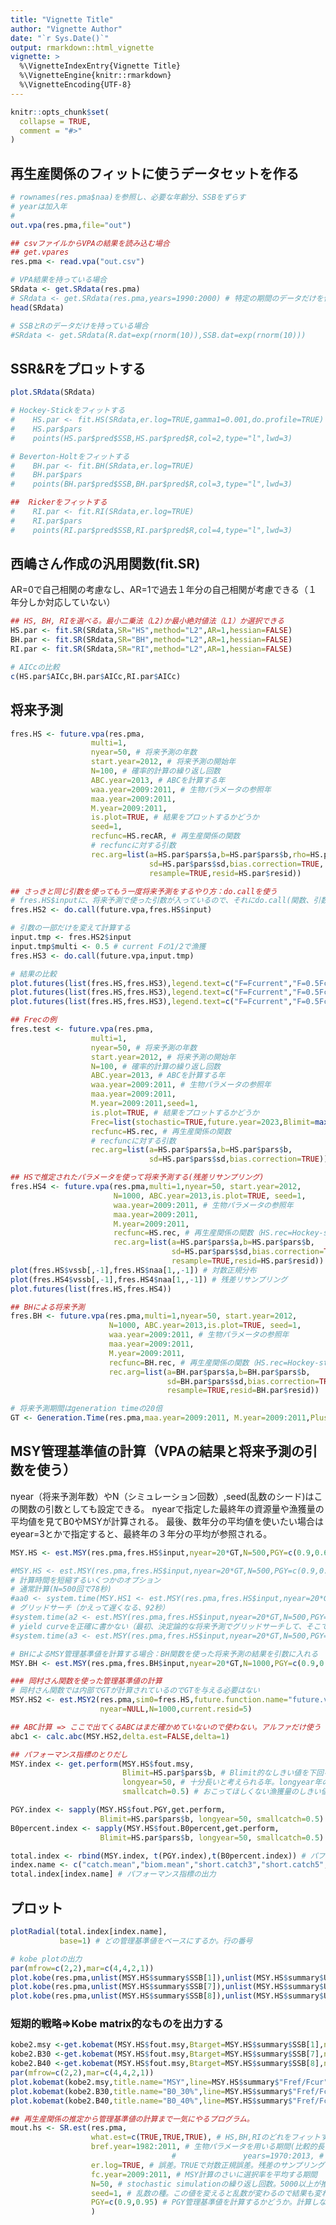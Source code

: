 ```yaml
---
title: "Vignette Title"
author: "Vignette Author"
date: "`r Sys.Date()`"
output: rmarkdown::html_vignette
vignette: >
  %\VignetteIndexEntry{Vignette Title}
  %\VignetteEngine{knitr::rmarkdown}
  %\VignetteEncoding{UTF-8}
---
```


```r
knitr::opts_chunk$set(
  collapse = TRUE,
  comment = "#>"
)
```

## 再生産関係のフィットに使うデータセットを作る

```r
# rownames(res.pma$naa)を参照し、必要な年齢分、SSBをずらす
# yearは加入年
#
out.vpa(res.pma,file="out")

## csvファイルからVPAの結果を読み込む場合
## get.vpares
res.pma <- read.vpa("out.csv")

# VPA結果を持っている場合
SRdata <- get.SRdata(res.pma)
# SRdata <- get.SRdata(res.pma,years=1990:2000) # 特定の期間のデータだけを使う場合
head(SRdata)

# SSBとRのデータだけを持っている場合
#SRdata <- get.SRdata(R.dat=exp(rnorm(10)),SSB.dat=exp(rnorm(10)))
```

## SSR&Rをプロットする

```r
plot.SRdata(SRdata)

# Hockey-Stickをフィットする
#    HS.par <- fit.HS(SRdata,er.log=TRUE,gamma1=0.001,do.profile=TRUE)
#    HS.par$pars
#    points(HS.par$pred$SSB,HS.par$pred$R,col=2,type="l",lwd=3)

# Beverton-Holtをフィットする
#    BH.par <- fit.BH(SRdata,er.log=TRUE)
#    BH.par$pars
#    points(BH.par$pred$SSB,BH.par$pred$R,col=3,type="l",lwd=3)

##  Rickerをフィットする
#    RI.par <- fit.RI(SRdata,er.log=TRUE)
#    RI.par$pars
#    points(RI.par$pred$SSB,RI.par$pred$R,col=4,type="l",lwd=3)
```

## 西嶋さん作成の汎用関数(fit.SR)

AR=0で自己相関の考慮なし、AR=1で過去１年分の自己相関が考慮できる（１年分しか対応していない）

```r
## HS, BH, RIを選べる。最小二乗法（L2)か最小絶対値法（L1）か選択できる
HS.par <- fit.SR(SRdata,SR="HS",method="L2",AR=1,hessian=FALSE)
BH.par <- fit.SR(SRdata,SR="BH",method="L2",AR=1,hessian=FALSE)
RI.par <- fit.SR(SRdata,SR="RI",method="L2",AR=1,hessian=FALSE)

# AICcの比較
c(HS.par$AICc,BH.par$AICc,RI.par$AICc)
```

## 将来予測

```r
fres.HS <- future.vpa(res.pma,
                  multi=1,
                  nyear=50, # 将来予測の年数
                  start.year=2012, # 将来予測の開始年
                  N=100, # 確率的計算の繰り返し回数
                  ABC.year=2013, # ABCを計算する年
                  waa.year=2009:2011, # 生物パラメータの参照年
                  maa.year=2009:2011,
                  M.year=2009:2011,
                  is.plot=TRUE, # 結果をプロットするかどうか
                  seed=1,
                  recfunc=HS.recAR, # 再生産関係の関数
                  # recfuncに対する引数
                  rec.arg=list(a=HS.par$pars$a,b=HS.par$pars$b,rho=HS.par$pars$rho,
                               sd=HS.par$pars$sd,bias.correction=TRUE,
                               resample=TRUE,resid=HS.par$resid))

## さっきと同じ引数を使ってもう一度将来予測をするやり方：do.callを使う
# fres.HS$inputに、将来予測で使った引数が入っているので、それにdo.call(関数、引数)すると同じ計算を再現できる
fres.HS2 <- do.call(future.vpa,fres.HS$input)

# 引数の一部だけを変えて計算する
input.tmp <- fres.HS2$input
input.tmp$multi <- 0.5 # current Fの1/2で漁獲
fres.HS3 <- do.call(future.vpa,input.tmp)

# 結果の比較
plot.futures(list(fres.HS,fres.HS3),legend.text=c("F=Fcurrent","F=0.5Fcurrent"),target="SSB")
plot.futures(list(fres.HS,fres.HS3),legend.text=c("F=Fcurrent","F=0.5Fcurrent"),target="Catch")
plot.futures(list(fres.HS,fres.HS3),legend.text=c("F=Fcurrent","F=0.5Fcurrent"),target="Biomass")

## Frecの例
fres.test <- future.vpa(res.pma,
                  multi=1,
                  nyear=50, # 将来予測の年数
                  start.year=2012, # 将来予測の開始年
                  N=100, # 確率的計算の繰り返し回数
                  ABC.year=2013, # ABCを計算する年
                  waa.year=2009:2011, # 生物パラメータの参照年
                  maa.year=2009:2011,
                  M.year=2009:2011,seed=1,
                  is.plot=TRUE, # 結果をプロットするかどうか
                  Frec=list(stochastic=TRUE,future.year=2023,Blimit=max(colSums(res.pma$ssb)),scenario="blimit",target.probs=50),
                  recfunc=HS.rec, # 再生産関係の関数
                  # recfuncに対する引数
                  rec.arg=list(a=HS.par$pars$a,b=HS.par$pars$b,
                               sd=HS.par$pars$sd,bias.correction=TRUE))

## HSで推定されたパラメータを使って将来予測する(残差リサンプリング)
fres.HS4 <- future.vpa(res.pma,multi=1,nyear=50, start.year=2012,
                       N=1000, ABC.year=2013,is.plot=TRUE, seed=1,
                       waa.year=2009:2011, # 生物パラメータの参照年
                       maa.year=2009:2011,
                       M.year=2009:2011,
                       recfunc=HS.rec, # 再生産関係の関数（HS.rec=Hockey-stick)
                       rec.arg=list(a=HS.par$pars$a,b=HS.par$pars$b,
                                    sd=HS.par$pars$sd,bias.correction=TRUE,
                                    resample=TRUE,resid=HS.par$resid))
plot(fres.HS$vssb[,-1],fres.HS$naa[1,,-1]) # 対数正規分布
plot(fres.HS4$vssb[,-1],fres.HS4$naa[1,,-1]) # 残差リサンプリング
plot.futures(list(fres.HS,fres.HS4))

## BHによる将来予測
fres.BH <- future.vpa(res.pma,multi=1,nyear=50, start.year=2012,
                      N=1000, ABC.year=2013,is.plot=TRUE, seed=1,
                      waa.year=2009:2011, # 生物パラメータの参照年
                      maa.year=2009:2011,
                      M.year=2009:2011,
                      recfunc=BH.rec, # 再生産関係の関数（HS.rec=Hockey-stick)
                      rec.arg=list(a=BH.par$pars$a,b=BH.par$pars$b,
                                   sd=BH.par$pars$sd,bias.correction=TRUE,
                                   resample=TRUE,resid=BH.par$resid))

# 将来予測期間はgeneration timeの20倍
GT <- Generation.Time(res.pma,maa.year=2009:2011, M.year=2009:2011,Plus = 100)
```

## MSY管理基準値の計算（VPAの結果と将来予測の引数を使う）

nyear（将来予測年数）やN（シミュレーション回数）,seed(乱数のシード)はこの関数の引数としても設定できる。
nyearで指定した最終年の資源量や漁獲量の平均値を見てB0やMSYが計算される。
最後、数年分の平均値を使いたい場合はeyear=3とかで指定すると、最終年の３年分の平均が参照される。

```r
MSY.HS <- est.MSY(res.pma,fres.HS$input,nyear=20*GT,N=500,PGY=c(0.9,0.6,0.1),B0percent=c(0.3,0.4))

#MSY.HS <- est.MSY(res.pma,fres.HS$input,nyear=20*GT,N=500,PGY=c(0.9,0.95),B0percent=c(0.3,0.4),trace.multi=seq(from=0,to=1,by=0.1))
# 計算時間を短縮するいくつかのオプション
# 通常計算(N=500回で78秒)
#aa0 <- system.time(MSY.HS1 <- est.MSY(res.pma,fres.HS$input,nyear=20*GT,N=1000,PGY=c(0.9,0.6,0.1),B0percent=NULL))
# グリッドサーチ（かえって遅くなる、92秒）
#system.time(a2 <- est.MSY(res.pma,fres.HS$input,nyear=20*GT,N=500,PGY=NULL,B0percent=NULL,optim.method="grid"))
# yield curveを正確に書かない（最初、決定論的な将来予測でグリッドサーチして、そこで推定されたFmsy付近で確率的計算をし、最適化する。BMSYがHS付近にある場合には探索範囲を変えながらoptimを繰り返すので場合によっては遅くなるかも）（29秒）
#system.time(a3 <- est.MSY(res.pma,fres.HS$input,nyear=20*GT,N=500,PGY=NULL,B0percent=NULL,calc.yieldcurve=FALSE))

# BHによるMSY管理基準値を計算する場合：BH関数を使った将来予測の結果を引数に入れる
MSY.BH <- est.MSY(res.pma,fres.BH$input,nyear=20*GT,N=1000,PGY=c(0.9,0.95),B0percent=c(0.3,0.4))

### 岡村さん関数を使った管理基準値の計算
# 岡村さん関数では内部でGTが計算されているのでGTを与える必要はない
MSY.HS2 <- est.MSY2(res.pma,sim0=fres.HS,future.function.name="future.vpa",res1=HS.par,
                    nyear=NULL,N=1000,current.resid=5)

## ABC計算 => ここで出てくるABCはまだ確かめていないので使わない。アルファだけ使う
abc1 <- calc.abc(MSY.HS2,delta.est=FALSE,delta=1)

## パフォーマンス指標のとりだし
MSY.index <- get.perform(MSY.HS$fout.msy,
                         Blimit=HS.par$pars$b, # Blimit的なしきい値を下回る確率を計算するときのしきい値を与える
                         longyear=50, # 十分長いと考えられる年。longyear年の間に何回悪いことが起きるか、という指標を計算するときに使う
                         smallcatch=0.5) # おこってほしくない漁獲量のしきい値。平均に対する割合であたえる（0.5の場合、平均漁獲量の半分よりも漁獲量が少なくなる年数をカウントする）

PGY.index <- sapply(MSY.HS$fout.PGY,get.perform,
                    Blimit=HS.par$pars$b, longyear=50, smallcatch=0.5)
B0percent.index <- sapply(MSY.HS$fout.B0percent,get.perform,
                    Blimit=HS.par$pars$b, longyear=50, smallcatch=0.5)

total.index <- rbind(MSY.index, t(PGY.index),t(B0percent.index)) # パフォーマンス指標まとめ
index.name <- c("catch.mean","biom.mean","short.catch3","short.catch5","short.catch10","catch.safe","ssb.safe","effort","largefish.catch") # 特に注目したいパフォーマンス指標のみとりだす
total.index[index.name] # パフォーマンス指標の出力
```

## プロット

```r
plotRadial(total.index[index.name],
           base=1) # どの管理基準値をベースにするか。行の番号

# kobe plotの出力
par(mfrow=c(2,2),mar=c(4,4,2,1))
plot.kobe(res.pma,unlist(MSY.HS$summary$SSB[1]),unlist(MSY.HS$summary$U[1]),title.tmp="MSY")
plot.kobe(res.pma,unlist(MSY.HS$summary$SSB[7]),unlist(MSY.HS$summary$U[7]),title.tmp="B0-30%")
plot.kobe(res.pma,unlist(MSY.HS$summary$SSB[8]),unlist(MSY.HS$summary$U[8]),title.tmp="B0-40%")
```

### 短期的戦略=>Kobe matrix的なものを出力する

```r
kobe2.msy <-get.kobemat(MSY.HS$fout.msy,Btarget=MSY.HS$summary$SSB[1],nyear=15,fmulti=seq(from=0.2,to=0.7,by=0.1),N=1000)
kobe2.B30 <-get.kobemat(MSY.HS$fout.msy,Btarget=MSY.HS$summary$SSB[7],nyear=15,fmulti=seq(from=0.2,to=0.7,by=0.1),N=1000)
kobe2.B40 <-get.kobemat(MSY.HS$fout.msy,Btarget=MSY.HS$summary$SSB[8],nyear=15,fmulti=seq(from=0.2,to=0.7,by=0.1),N=1000)
par(mfrow=c(2,2),mar=c(4,4,2,1))
plot.kobemat(kobe2.msy,title.name="MSY",line=MSY.HS$summary$"Fref/Fcur"[1])
plot.kobemat(kobe2.B30,title.name="B0_30%",line=MSY.HS$summary$"Fref/Fcur"[7])
plot.kobemat(kobe2.B40,title.name="B0_40%",line=MSY.HS$summary$"Fref/Fcur"[8])

## 再生産関係の推定から管理基準値の計算まで一気にやるプログラム。
mout.hs <- SR.est(res.pma,
                  what.est=c(TRUE,TRUE,TRUE), # HS,BH,RIのどれをフィットするか。
                  bref.year=1982:2011, # 生物パラメータを用いる期間(比較的長い期間をとったほうがロバストかも)
                                    #               years=1970:2013, # 観測されたSR関係を用いる期間
                  er.log=TRUE, # 誤差。TRUEで対数正規誤差。残差のサンプリングにはまだ対応していないです。
                  fc.year=2009:2011, # MSY計算のさいに選択率を平均する期間
                  N=50, # stochastic simulationの繰り返し回数。5000以上が推奨値ですが、最初はN=10くらいでエラーが出ないか確認してください
                  seed=1, # 乱数の種。この値を変えると乱数が変わるので結果も変わる
                  PGY=c(0.9,0.95) # PGY管理基準値を計算するかどうか。計算しない場合はNULLを入れる
                  )
```
